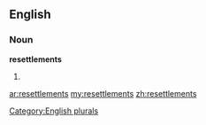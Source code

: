 ==English==

===Noun===
'''resettlements'''

# {{plural of|[[resettlement]]}}

[[Category:English plurals]]

[[ar:resettlements]]
[[my:resettlements]]
[[zh:resettlements]]